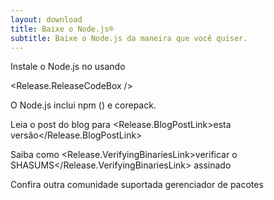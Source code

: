 ```yaml
---
layout: download
title: Baixe o Node.js®️
subtitle: Baixe o Node.js da maneira que você quiser.
---
```


<section>
Instale o Node.js <Release.VersionDropdown /> no <Release.OperatingSystemDropdown /> usando <Release.PlatformDropdown />

<Release.ReleaseCodeBox />
</section>

<section>
O Node.js inclui <LinkWithArrow href="https://npmjs.com">npm</LinkWithArrow> (<Release.NpmVersion />) e corepack.

Leia o post do blog para <Release.BlogPostLink>esta versão</Release.BlogPostLink>

Saiba como <Release.VerifyingBinariesLink>verificar o SHASUMS</Release.VerifyingBinariesLink> assinado

Confira outra comunidade suportada <LinkWithArrow href="/download/package-manager/all">gerenciador de pacotes</LinkWithArrow>

</section>
